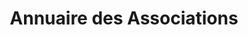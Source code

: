 ---
layout: ../../../layouts/AssoSort.astro
title: "Annuaire des Associations"
typeFilter: ludique
affiliationFilter: sciences
---